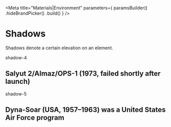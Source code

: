 
<Meta
    title="Materials|Environment"
    parameters={
        paramsBuilder()
            .hideBrandPicker()
            .build()
    }
/>

<Anchor storyId="materials-environment--shadows" />

# Shadows

Shadows denote a certain elevation on an element.

<Story name="shadows">
    <div>
        <div className="mw6 pa5 shadow-4">
            <span className="dib mb2">shadow-4</span>
            <div className="w-100 h13 bg-cloud-200" />
            <h2 className="f4 lh1 mt2">Salyut 2/Almaz/OPS-1 (1973, failed shortly after launch)</h2>
        </div>
        <div className="mw6 pa5 shadow-5 mt8">
            <span className="dib mb2">shadow-5</span>
            <div className="w-100 h13 bg-cloud-200" />
            <h2 className="f4 lh1 mt2">Dyna-Soar (USA, 1957–1963) was a United States Air Force program</h2>
        </div>
    </div>
</Story>
